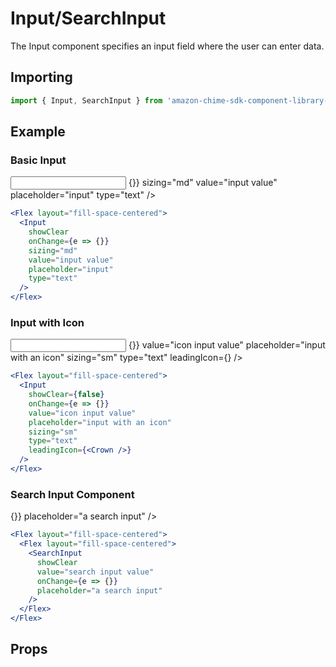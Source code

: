 

# Input/SearchInput

The Input component specifies an input field where the user can enter data.

## Importing

```javascript
import { Input, SearchInput } from 'amazon-chime-sdk-component-library-react';
```

## Example

### Basic Input

<ThemeProvider theme={lightTheme}>
  <Preview>
    <Flex layout="fill-space-centered">
      <Input
        showClear
        onChange={e => {}}
        sizing="md"
        value="input value"
        placeholder="input"
        type="text"
      />
    </Flex>
  </Preview>
</ThemeProvider>

```jsx
<Flex layout="fill-space-centered">
  <Input
    showClear
    onChange={e => {}}
    sizing="md"
    value="input value"
    placeholder="input"
    type="text"
  />
</Flex>
```

### Input with Icon

<ThemeProvider theme={lightTheme}>
  <Preview>
    <Flex layout="fill-space-centered">
      <Input
        showClear={false}
        onChange={e => {}}
        value="icon input value"
        placeholder="input with an icon"
        sizing="sm"
        type="text"
        leadingIcon={<Crown />}
      />
    </Flex>
  </Preview>
</ThemeProvider>

```jsx
<Flex layout="fill-space-centered">
  <Input
    showClear={false}
    onChange={e => {}}
    value="icon input value"
    placeholder="input with an icon"
    sizing="sm"
    type="text"
    leadingIcon={<Crown />}
  />
</Flex>
```

### Search Input Component

<ThemeProvider theme={lightTheme}>
  <Preview>
    <Flex layout="fill-space-centered">
      <SearchInput
        showClear
        value="search input value"
        onChange={e => {}}
        placeholder="a search input"
      />
    </Flex>
  </Preview>
</ThemeProvider>

```jsx
<Flex layout="fill-space-centered">
  <Flex layout="fill-space-centered">
    <SearchInput
      showClear
      value="search input value"
      onChange={e => {}}
      placeholder="a search input"
    />
  </Flex>
</Flex>
```

## Props

<Props of={Input} />
